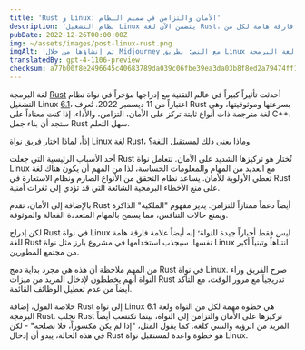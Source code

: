 ```yaml
---
title: 'Rust و Linux: الأمان والتزامن في صميم النظام'
description: 'نظام التشغيل Linux يتضمن الآن لغة Rust، وهي لغة تركز على الاعتمادية والأداء. هذا يمثل علامة فارقة هامة لكل من Rust والنواة.'
pubDate: 2022-12-26T00:00:00Z
img: ~/assets/images/post-linux-rust.png
imgAlt: 'تم إنشاؤها من خلال Midjourney مع النص: بطريق Linux يلعب مع سرطان البحر من لغة البرمجة Rust، القارة القطبية الجنوبية، فن الورق المتعدد الطبقات، ديوراما، صندوق الظل، إضاءة حجمية --v 4'
translatedBy: gpt-4-1106-preview
checksum: a77b00f8e2496645c40683789da039c06fbe39ea3da03b8f8ed2a79474ff1a3d
---
```


لغة البرمجة [Rust](https://www.rust-lang.org) أحدثت تأثيراً كبيراً في عالم التقنية مع إدراجها مؤخراً في نواة نظام التشغيل Linux [6.1](https://lkml.org/lkml/2022/12/11/206)، اعتباراً من 11 ديسمبر 2022. تُعرف Rust بسرعتها وموثوقيتها، وهي لغة مترجمة ذات أنواع ثابتة تركز على الأمان، التزامن، والأداء. إذا كنت معتاداً على C++، ستجد أن بناء جمل Rust سهل التعلم.

إذاً، لماذا اختار فريق نواة Linux لغة Rust، وماذا يعني ذلك لمستقبل اللغة؟

أحد الأسباب الرئيسية التي جعلت Rust تُختار هو تركيزها الشديد على الأمان. تتعامل نواة Linux مع العديد من المهام والمعلومات الحساسة، لذا من المهم أن يكون هناك لغة تعطي الأولوية للأمان. يساعد نظام التحقق من الأنواع الصارم ونظام الاستعارة في Rust على منع الأخطاء البرمجية الشائعة التي قد تؤدي إلى ثغرات أمنية.

بالإضافة إلى الأمان، تقدم Rust أيضاً دعماً ممتازاً للتزامن. يدير مفهوم "الملكية" الذاكرة ويمنع حالات التنافس، مما يسمح بالمهام المتعددة الفعالة والموثوقة.

لكن إدراج Rust في نواة Linux ليس فقط أخباراً جيدة للنواة؛ إنه أيضاً علامة فارقة هامة للغة Rust نفسها. سيجذب استخدامها في مشروع بارز مثل نواة Linux انتباهاً وتبنياً أكبر من مجتمع المطورين.

من المهم ملاحظة أن هذه هي مجرد بداية دمج Rust في نواة Linux. صرح الفريق وراء النواة أنهم يخططون لإدخال المزيد من ميزات Rust تدريجياً مع مرور الوقت، مع التأكد أيضاً من عدم تعطيل الوظائف القائمة.

خلاصة القول، إضافة Rust إلى نواة Linux 6.1 هي خطوة مهمة لكل من النواة ولغة البرمجة Rust. تجلب Rust تركيزها على الأمان والتزامن إلى النواة، بينما تكتسب أيضاً المزيد من الرؤية والتبني كلغة. كما يقول المثل، "إذا لم يكن مكسوراً، فلا تصلحه" - لكن في هذه الحالة، يبدو أن إدخال Rust هو خطوة واعدة لمستقبل نواة Linux.
